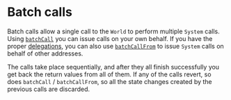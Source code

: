 # Batch calls

Batch calls allow a single call to the `World` to perform multiple `System` calls.
Using [`batchCall`](https://github.com/latticexyz/mud/blob/main/packages/world/src/modules/init/implementations/BatchCallSystem.sol#L15-L35) you can issue calls on your own behalf.
If you have the proper [delegations](/world/account-delegation), you can also use [`batchCallFrom`](https://github.com/latticexyz/mud/blob/main/packages/world/src/modules/init/implementations/BatchCallSystem.sol#L37-L57) to issue `System` calls on behalf of other addresses.

The calls take place sequentially, and after they all finish successfully you get back the return values from all of them.
If any of the calls revert, so does `batchCall` / `batchCallFrom`, so all the state changes created by the previous calls are discarded.
